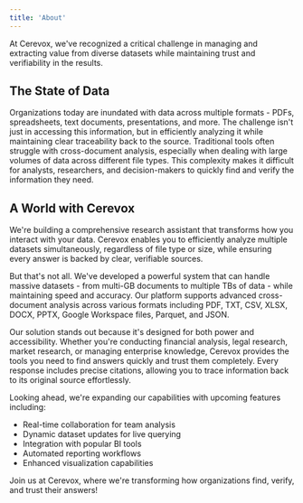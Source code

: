 ```yaml
---
title: 'About'
---
```


At Cerevox, we've recognized a critical challenge in managing and extracting value from diverse datasets while maintaining trust and verifiability in the results.

## The State of Data

Organizations today are inundated with data across multiple formats - PDFs, spreadsheets, text documents, presentations, and more. The challenge isn't just in accessing this information, but in efficiently analyzing it while maintaining clear traceability back to the source. Traditional tools often struggle with cross-document analysis, especially when dealing with large volumes of data across different file types. This complexity makes it difficult for analysts, researchers, and decision-makers to quickly find and verify the information they need.

## A World with Cerevox

We're building a comprehensive research assistant that transforms how you interact with your data. Cerevox enables you to efficiently analyze multiple datasets simultaneously, regardless of file type or size, while ensuring every answer is backed by clear, verifiable sources.

But that's not all. We've developed a powerful system that can handle massive datasets - from multi-GB documents to multiple TBs of data - while maintaining speed and accuracy. Our platform supports advanced cross-document analysis across various formats including PDF, TXT, CSV, XLSX, DOCX, PPTX, Google Workspace files, Parquet, and JSON.

Our solution stands out because it's designed for both power and accessibility. Whether you're conducting financial analysis, legal research, market research, or managing enterprise knowledge, Cerevox provides the tools you need to find answers quickly and trust them completely. Every response includes precise citations, allowing you to trace information back to its original source effortlessly.

Looking ahead, we're expanding our capabilities with upcoming features including:

- Real-time collaboration for team analysis
- Dynamic dataset updates for live querying
- Integration with popular BI tools
- Automated reporting workflows
- Enhanced visualization capabilities

Join us at Cerevox, where we're transforming how organizations find, verify, and trust their answers!

